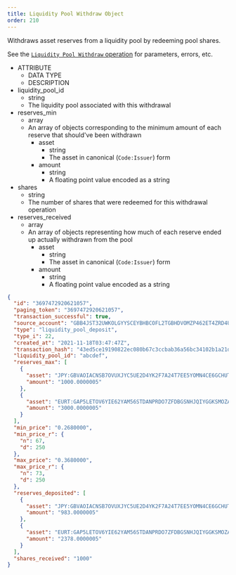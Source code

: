 ```yaml
---
title: Liquidity Pool Withdraw Object
order: 210
---
```



Withdraws asset reserves from a liquidity pool by redeeming pool shares.

See the [`Liquidity Pool Withdraw` operation](/docs/fundamentals-and-concepts/list-of-operations#liquidity-pool-withdraw) for parameters, errors, etc.

<AttributeTable>

- ATTRIBUTE
  - DATA TYPE
  - DESCRIPTION
- liquidity_pool_id
  - string
  - The liquidity pool associated with this withdrawal
- reserves_min
  - array
  - An array of objects corresponding to the minimum amount of each reserve that should've been withdrawn
    - asset
      - string
      - The asset in canonical (`Code:Issuer`) form
    - amount
      - string
      - A floating point value encoded as a string
- shares
  - string
  - The number of shares that were redeemed for this withdrawal operation
- reserves_received
  - array
  - An array of objects representing how much of each reserve ended up actually withdrawn from the pool
    - asset
      - string
      - The asset in canonical (`Code:Issuer`) form
    - amount
      - string
      - A floating point value encoded as a string

</AttributeTable>

<ExampleResponse>

```json
{
  "id": "3697472920621057",
  "paging_token": "3697472920621057",
  "transaction_successful": true,
  "source_account": "GBB4JST32UWKOLGYYSCEYBHBCOFL2TGBHDVOMZP462ET4ZRD4ULA7S2L",
  "type": "liquidity_pool_deposit",
  "type_i": 22,
  "created_at": "2021-11-18T03:47:47Z",
  "transaction_hash": "43ed5ce19190822ec080b67c3ccbab36a56bc34102b1a21d3ee690ed3bc23378",
  "liquidity_pool_id": "abcdef",
  "reserves_max": [
    {
      "asset": "JPY:GBVAOIACNSB7OVUXJYC5UE2D4YK2F7A24T7EE5YOMN4CE6GCHUTOUQXM",
      "amount": "1000.0000005"
    },
    {
      "asset": "EURT:GAP5LETOV6YIE62YAM56STDANPRDO7ZFDBGSNHJQIYGGKSMOZAHOOS2S",
      "amount": "3000.0000005"
    }
  ],
  "min_price": "0.2680000",
  "min_price_r": {
    "n": 67,
    "d": 250
  },
  "max_price": "0.3680000",
  "max_price_r": {
    "n": 73,
    "d": 250
  },
  "reserves_deposited": [
    {
      "asset": "JPY:GBVAOIACNSB7OVUXJYC5UE2D4YK2F7A24T7EE5YOMN4CE6GCHUTOUQXM",
      "amount": "983.0000005"
    },
    {
      "asset": "EURT:GAP5LETOV6YIE62YAM56STDANPRDO7ZFDBGSNHJQIYGGKSMOZAHOOS2S",
      "amount": "2378.0000005"
    }
  ],
  "shares_received": "1000"
}
```

</ExampleResponse>
